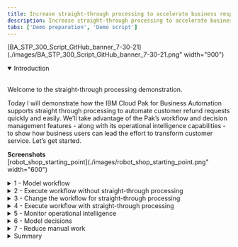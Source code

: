 ```yaml
---
title: Increase straight-through processing to accelerate business responsiveness 300-level demo
description: Increase straight-through processing to accelerate business responsiveness 300-level demo
tabs: ['Demo preparation', 'Demo script']
---
```


[BA_STP_300_Script_GitHub_banner_7-30-21](./images/BA_STP_300_Script_GitHub_banner_7-30-21.png" width="900")

<details open="">

<summary>Introduction</summary>
<br/>

Welcome to the straight-through processing demonstration.

Today I will demonstrate how the IBM Cloud Pak for Business Automation supports straight through processing to automate customer refund requests quickly and easily. We’ll take advantage of the Pak’s workflow and decision management features - along with its operational intelligence capabilities - to show how business users can lead the effort to transform customer service. Let’s get started.

**Screenshots** <br/>
[robot_shop_starting_point](./images/robot_shop_starting_point.png" width="600")

</details>

<details>
  
<summary>1 - Model workflow</summary>
<br/>

| **1.1 - Introduce refund request process without straight-through processing** |   |
| :---         | :--- |
| **Actions**             | Show the process diagram for Focus Corp’s refund process without straight-through processing in Process Designer, which you opened during your demo preparation. |
| **Narration**      |  We are looking at the process diagram for Focus Corp’s refund request process. Process diagrams are created in Process Designer. Process Designer is used to implement the refund request process logic. Within this low-code environment, the process diagram will control the execution of each process request. The process diagram adheres to the Business Process Modeling Notation (BPMN). We use drag-and-drop to build the process diagram from the palette on the right. This allows us to model the process steps and flow. From there, you can drill down to complete the implementation and testing of the process application. <br/> <br/> Looking at Focus Corp’s refund request process, customers can initiate returns directly from the company’s portal.  Currently, each request is routed to a customer service agent for resolution. |

**Screenshots** <br/>
Final screen: <br/>
[Step_1_final_screen](./images/Step_1_final_screen.png" width="800")

</details>
  
<details>
  
<summary>2 - Execute workflow without straight-through processing</summary>
<br/>

| **2.1 SaaS: Task management and execution** |   |
| :---         | :--- |
| **Note** | This is for **SaaS**. For ROKS, please refer below to **2.1 ROKS: Task management and execution.** |
| **Actions**             | 1 - Show the **Process Portal** that you have already opened in your preparation. <br/> <br/> 2 -	Click on any **Refund Investigation** task. <br/> <br/> 3 -	Click on **Claim Task**. <br/> <br/> 4 - Click on **Approve Refund**. |
| **Narration**      | Action 1 <br/> We are looking at the task list for the customer service agent. The customer service agent uses the Process Portal to work on their tasks. It is also used to launch processes and view the process dashboards. <br/> <br/> Process Portal is highly customizable to fit your organization's look and feel. The new responsive user interface provides flexibility to get work done anywhere, at any time, on any device type, from a desktop device in the office to a mobile device at home or at a customer site. It can be configured through a set of configuration options without having to customize the Process Portal application itself. <br/> <br/> Process Portal has a robust search capability. You can create a customized task list, for example, with specific business data, by saving task-based searches for later use. <br/> <br/> Customer service agents use the task list to organize and work on the tasks assigned to them. Our agent received a new investigation task. <br/> <br/> Action 2 <br/> As I open the task, I have all the information needed to investigate the refund. Now, I'll claim the task. <br/> <br/> Action 3 <br/> Let’s review the request data and make an approval decision. <br/> <br/> Action 4 <br/> Behind the scenes, the refund process is managed by workflow. Once the investigation task is completed, the system automatically updates Focus Corp’s ordering application and notifies the customer. <br/> <br/> Although the process is managed by workflow, there is currently no straight-through processing since every request must be examined by a customer service agent. Let’s go back to the process diagram and see how we can improve things with straight-through processing. |

**Screenshots** <br/> 
Actions 1-2 <br/> 
[Step_2.1_SaaS_actions_1-2](./images/Step_2.1_SaaS_action_2.png" width="600") <br/>
Action 3 <br/> 
[Step_2.1_SaaS_action_3](./images/Step_2.1_SaaS_action_3.png" width="600") <br/>
Action 4 <br/> 
[Step_2.1_SaaS_action_4](./images/Step_2.1_SaaS_action_4.png" width="600")

<details>
<summary>2.1 ROKS: Task management and execution</summary>
 <br/> 

| **2.1 ROKS: Task management and execution** |   |
| :---         | :--- |
| **Note** | This is for **ROKS**. For SaaS, please refer above to **2.1 SaaS: Task management and execution.** |
| **Actions**             | 1 - Go to the **Workplace** window from step 1. <br/> <br/> 2 - Click on the **Refund Investigation** task. <br/> <br/> 3 - Click on **Approve Refund**. |
| **Narration**      | Action 1 <br/> We are looking at the task list for the customer service agent. The customer service agent uses Workplace to work on their tasks. It is also used to launch processes and view the process dashboards. <br/> <br/> Workplace is customizable to fit your organization's look and feel. The new responsive user interface provides flexibility to get work done anywhere, at any time, on any device type, from a desktop device in the office to a mobile device at home or at a customer site. It can be configured though a set of configuration options behavior without having to customize Workplace application itself. <br/> <br/> Workplace has a robust search capability. You can create a customized task list, for example, with specific business data, by saving task-based searches for later use. <br/> <br/> Customer service agents use the task list to organize and work on the tasks assigned to them. Our agent has received a new investigation task. <br/> <br/> Action 2 <br/> As I open the task, I have all the information needed to investigate the refund. <br/> <br/> Action 3 <br/> Let’s review the request data and make an approval decision. Behind the scenes, the refund process is managed by workflow. Once the investigation task is completed, the system automatically updates Focus Corp’s ordering application and notifies the customer. <br/> <br/> Although the process is managed by workflow, there is currently no straight-through processing since every request must be examined by a customer service agent. Let’s go back to the process diagram and see how we can improve things with straight-through processing. |

**Screenshots** <br/> 
Action 2 <br/> 
[Step_2.1_ROKS_action_2](./images/Step_2.1_ROKS_action_3.png" width="600") <br/> 
Action 3 <br/> 
[Step_2.1_ROKS_action_3](./images/Step_2.1_ROKS_action_5.png" width="600")
  
</details>
  
</details> 

<details>
<summary>3 - Change the workflow for straight-through processing</summary>
br/>

| **3.1 - Introducing straight-through process automation** |   |
| :---         | :--- |
| **Actions**             | 1 - Go back to the **Process Designer** tab, and click on **Processes** in the menu on the left side. Click on **Refund Request**. |
| **Narration**      | Action 1 <br/> Let’s look at how we can streamline the refund process by combining workflow and decision management. <br/> <br/> We’ve added a decision task to the workflow that will automatically look at each request and make a refund decision without human intervention. This means that most requests can now be approved or declined in real time. Those that can’t are still routed for manual investigation. <br/> <br/> Therefore, we can achieve a significant amount of straight-through processing where we completely process refund requests without human intervention. |

**Screenshots** <br/> 
Action 1 <br/> 
[Step_3.1_action_1](./images/Step_3.1_action_2.png" width="600") <br/> 
Final screen <br/> [Step_3.1_final_screen](./images/Step_3.1_final_screen.png" width="600")

</details>

<details>
<summary>4 - Execute workflow with straight-through processing</summary>
br/>

| **4.1 - Refund request approved** |   |
| :---         | :--- |
| **Actions**             | 1 - Go to Focus Corp's **Your Returns and Refunds** page. <br/> <br/> 2 - Click to select an order. Of the three orders that display, click on the refund request ending in '**AP**.' Click **Submit Request** to process the refund. The process executes and generates a refund-approved result. |
| **Narration**      | Action 1 <br/> Let’s look at how straight-through processing transforms the refund process. <br/> <br/> Action 2 <br/> In this first example, when the customer submits the refund request, the criteria is evaluated by the refund decision, and the approval is granted in real time, avoiding a time-consuming manual investigation. |

**Screenshots** <br/> 
Action 2 <br/> 
[Step_4.1_action_2](./images/Step_4.1_action_2.png" width="600") <br/> 
[Step_4.1_action_2_1](./images/Step_4.1_action_3.png" width="600") <br/>
Results screen <br/> 
[Step_4.1_results_screen](./images/Step_4.1_results_screen.png" width="600")

| **4.2 - Refund request denied** |   |
| :---         | :--- |
| **Actions**             | 1 -	Click on **Submit Another Refund Request**. <br/> <br/> 2 - Click to select an order. Of the three orders that display, click on the refund request ending in '**DE**.' Click **Submit Request** to process the refund. The process executes and generates a refund-denied result. |
| **Narration**      | Action 1 <br/> Let’s look at a second example. <br/> <br/> Action 2 <br/> This one clearly did not meet our criteria and resulted in a denial because it was well outside the time window. This refund request results in a denial, but it is still straight-through processing without any manual work. |

**Screenshots** <br/> 
Action 1 <br/> 
[Step_4.2_action_1](./images/Step_4.2_action_1.png" width="600") <br/>
Action 2 <br/> 
[Step_4.2_action_2](./images/Step_4.2_action_2.png" width="600") <br/>
[Step_4.2_action_2_1](./images/Step_4.2_action_3.png" width="600") <br/>
Results screen <br/> 
[Step_4.2_results_screen](./images/Step_4.2_results_screen.png" width="600")

| **4.3 - Refund request requires manual investigation** |   |
| :---         | :--- |
| **Actions**             | 1 - Click on **Submit Another Refund Request**. <br/> <br/> 2 -	Click to select an order. Of the three orders that display, click on the refund request ending in ‘**MA**.’ Click **Submit Request** to process the refund. The process executes and generates a refund investigation result. |
| **Narration**      | Action 1 <br/> But what if the business rules determine this request requires investigation? <br/> <br/> Action 2 <br/> In that case, workflow would route the request to our customer service agent to do the investigation. |

**Screenshots** <br/> 
Action 1 <br/> 
[Step_4.3_action_1](./images/Step_4.3_action_1.png" width="600") <br/>
Action 2 <br/> [Step_4.3_action_2](./images/Step_4.3_action_2.png" width="600") <br/>
[Step_4.3_action_2_1](./images/Step_4.3_action_3.png" width="600") <br/> 
Results screen <br/> 
[Step_4.3_results_screen](./images/Step_4.3_results_screen.png" width="600")

</details>

<details>
<summary>5 - Monitor operational intelligence</summary>
br/>

| **5.1 - Review the refund dashboard** |   |
| :---         | :--- |
| **Actions**             | 1 - Click on the **Refund Dashboard** tab, which you opened in the demo preparation. In this step, you are just speaking to the displayed dashboard. |
| **Narration**      | Action 1 <br/> Let’s look at the refund dashboard to see how much straight-through processing we’ve achieved. So far, the percentage of manually processed requests is still above 70%, with the average manual investigation taking over two hours. <br/> <br/> Let’s look at what’s behind this dashboard. <br/> <br/> First, as the refund process runs, the system can collect and process historical data and make it available for visualization. <br/> <br/> Next, we provide the Business Performance Center, a no-code monitoring application for the IBM Cloud Pak for Business Automation. Dashboards can be designed and shared in minutes that provide insight into important business activities and processes. You can prepare, track, and design visualizations of metrics, key performance indicators (KPIs), and other measurements of business performance in customizable dashboards. <br/> <br/> Additionally, the historical data can be used to feed a data lake to apply machine learning to our automations. For example, to make even more sophisticated refund decisions, we could use a data lake to incorporate machine learning into our refund process. The Cloud Pak for Business Automation includes some machine learning samples to help you get started. |

**Screenshots** <br/> 
Action 1 <br/> 
[Step_5.1_action_1](./images/Step_5.1_action_1.png" width="600")

</details>

<details>
<summary>6 - Model decisions</summary>
br/>

| **6.1 - Review the refund approval decision model** |   |
| :---         | :--- |
| **Actions**             | 1 - Go to your **Decision Center**, having already logged in with your credentials if necessary. <br/> <br/> 2 - Click on the decision service named **Refund Processing**. <br/> <br/> 3 - When the **Refund Processing** decision screen appears, click on **main**. <br/> <br/> 4 - The next screen has several blue tabs at the top. Click on **Decision Model**. <br/> <br/> 5 - Click on **Validate Time Window** in the decision diagram. <br/> <br/> 6 - Click on **Validate Time Window** in the Decision Logic section on the left side of the screen. Note: This opens a rule table based on the refund reason, day since order, and goods condition. <br/> <br/> 7 - Close the **Validate Time Window** table. <br/> <br/> 8 - Click on **Validate Type of Goods** in the decision diagram. <br/> <br/> 9 - Click on **Validate Type of Goods** in the Decision Logic section on the left side of the screen. Note: This opens a rule table based on goods type and goods condition. <br/> <br/> 10 - Close the **Validate Type of Goods** window. <br/> <br/> 11 - Click on **Final Refund Decision** in the decision diagram. <br/> <br/> 12 - Click on **Manual Decision** in the Decision Logic section on the left side of the screen. Note: This opens a rule script based on goods type and goods condition. <br/> <br/> 13 - Close the **Manual Decision** rule logic window. |
| **Narration**      | Let’s look at how the business analyst can create and manage business rules to further increase straight-through processing. The business rules replicate how experts make refund decisions. <br/> <br/> Using no-code decision modeling, business analysts can easily author and test refund decision criteria. <br/> <br/> Actions 1-4 <br/> This is the decision model for the refund request decision service. A decision model uses a diagram to break the decision down into sub-decisions, which all contribute to the final refund decision. <br/> <br/> Actions 5-7 <br/> To automate the refund request process, we’ve used two decision tables. A decision table groups rules that have similar conditions and actions but use different thresholds. <br/> <br/> The first decision table considers the customer’s reason for return, the days since delivery, and the condition of the item. These are the same criteria that a customer service agent would have used to make a refund request decision, but now, the decision is automated and executes in real time. <br/> <br/> Actions 8-10 <br/> The second sub-decision has a table that considers the type of item being returned. <br/> <br/> Actions 11-13 <br/> We’ve combined the two sub-decisions to make the final response using a simple text rule. <br/> <br/> Business analysts can change the rules to achieve higher levels of straight-through processing or to adapt to changing business conditions. |

**Screenshots** <br/> 
Action 2 <br/> 
[Step_6.1_action_2](./images/Step_6.1_action_2.png" width="600") <br/>
Action 3 <br/> 
[Step_6.1_action_3](./images/Step_6.1_action_3.png" width="600") <br/>
Action 4 <br/> 
[Step_6.1_action_4](./images/Step_6.1_action_4.png" width="600") <br/> 
Action 5 <br/> 
[Step_6.1_action_5](./images/Step_6.1_action_5.png" width="600") <br/>
Action 6 <br/>
[Step_6.1_action_6](./images/Step_6.1_action_6.png" width="600") <br/> 
Action 7 <br/> 
[Step_6.1_action_7](./images/Step_6.1_action_7.png" width="600") <br/>
Action 8 <br/> 
[Step_6.1_action_8](./images/Step_6.1_action_8.png" width="600") <br/>
Action 9 <br/> 
[Step_6.1_action_9](./images/Step_6.1_action_9.png" width="600") <br/>
Action 10 <br/> 
[Step_6.1_action_10](./images/Step_6.1_action_10.png" width="600") <br/>
Action 11 <br/> 
[Step_6.1_action_11](./images/Step_6.1_action_11.png" width="600") <br/>
Action 12 <br/> 
[Step_6.1_action_12](./images/Step_6.1_action_12.png" width="600") <br/>
Action 13 <br/> 
[Step_6.1_action_13](./images/Step_6.1_action_13.png" width="600")

</details>

<details>
<summary>7 - Reduce manual work</summary>
br/>

| **7.1 - Compare and test a new version of the refund decision model** |   |
| :---         | :--- |
| **Actions**             | 1 - On the top right of the Decision Center, click the arrow next to main and select **Reduce Manual Processing**. <br/> <br/> 2 - Click on the **maximize** icon towards the top right of the Decision Center (right below the blue bar). This opens the Decision Model view. <br/> <br/> 3 - Click on the **Compare** icon on the top right of the Decision Model view. <br/> <br/> 4 - When a window opens to prompt a comparison of V.1 and the current model, hit the **Compare** button. <br/> <br/> 5 - Click on the arrows next to the two changes on the top left to display rule changes above the two decision diagrams. <br/> <br/> 6 - Click on **Refund Processing** at the top right side of the page. <br/> <br/> 7 - Click on the **Test** tab. <br/> <br/> 8 - Click on the **run** icon next to **Refund Process Operation**. <br/> <br/> 9 - Click **OK** on the **Run Test Suite** dialogue box. Note: Make sure you are on the **Test Suites** sub-tab and not on the Reports sub-tab. <br/> <br/> 10 - Click on the report name to access the comparison report. |
| **Narration**      | After running these rules for a few weeks, we realize we can further reduce manual investigations without increasing our risk. <br/> <br/> The decision models can be changed without having to change the underlying process application. <br/> <br/> The business analyst previously created a new version of the decision model to enhance the level of straight-through processing by reducing the number of manual investigations. <br/> <br/> Now, let’s compare the before and after versions to see what changed. <br/> <br/> Actions 1-5 <br/> We select the two versions we wish to compare and see a side-by-side comparison of the two versions with details of the changes highlighted in the diagram and summarized above. <br/> <br/> Actions 6-10 <br/> The business analyst can also validate that the updated rules pass the regression test suite. One or more test suites can be created and executed. Let’s run one now and review the results. All the scenarios succeeded, and the results were all as expected. <br/> <br/> Once ready, the new version of the rules can be pushed into production by the business team (if they have the permission) or the IT team, depending on your governance processes. |
**Screenshots** <br/> 
Action 1 <br/> 
[Step_7.1_action_1](./images/Step_7.1_action_1.png" width="600") <br/>
Action 2 <br/> 
[Step_7.1_action_2](./images/Step_7.1_action_2.png" width="600") <br/>
Action 3 <br/> 
[Step_7.1_action_3](./images/Step_7.1_action_3.png" width="600") <br/> 
Action 4 <br/> 
[Step_7.1_action_4](./images/Step_7.1_action_4.png" width="600") <br/> 
Action 5 <br/> 
[Step_7.1_action_5](./images/Step_7.1_action_5.png" width="600") <br/> 
Action 6 <br/> 
[Step_7.1_action_6](./images/Step_7.1_action_6.png" width="600") <br/> 
Action 7 <br/> 
[Step_7.1_action_7](./images/Step_7.1_action_7.png" width="600") <br/> 
Action 8 <br/> 
[Step_7.1_action_8](./images/Step_7.1_action_8.png" width="600") <br/> 
Action 9 <br/> 
[Step_7.1_action_9](./images/Step_7.1_action_9.png" width="600") <br/> 
Action 10 <br/> 
[Step_7.1_action_10](./images/Step_7.1_action_10.png" width="600") <br/> 
Final comparison report <br/> 
[Step_7.1_final_comparison_report](./images/Step_7.1_final_comparison_report.png" width="600")

</details>

<details>
<summary>Summary</summary>
<br/>

Using the Cloud Pak for Business Automation, we had all the capabilities needed to significantly reduce the amount of manual refund processing. We combined workflow and decision automation to increase straight-through processing, which resulted in a lower average completion time, lower costs, and more consistent customer communication throughout the process.

***
